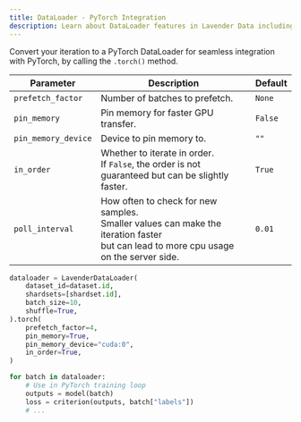 ```yaml
---
title: DataLoader - PyTorch Integration
description: Learn about DataLoader features in Lavender Data including shuffling, fault tolerance, and resumable iterations
---
```



Convert your iteration to a PyTorch DataLoader for seamless integration with PyTorch, 
by calling the `.torch()` method.

| Parameter | Description | Default |
|-----------|-------------|---------|
| `prefetch_factor` | Number of batches to prefetch. | `None` |
| `pin_memory` | Pin memory for faster GPU transfer. | `False` |
| `pin_memory_device` | Device to pin memory to. | `""` |
| `in_order` | Whether to iterate in order. <br />If `False`, the order is not guaranteed but can be slightly faster. | `True` |
| `poll_interval` | How often to check for new samples. <br />Smaller values can make the iteration faster<br />but can lead to more cpu usage on the server side. | `0.01` |


```python
dataloader = LavenderDataLoader(
    dataset_id=dataset.id,
    shardsets=[shardset.id],
    batch_size=10,
    shuffle=True,
).torch(
    prefetch_factor=4,
    pin_memory=True,
    pin_memory_device="cuda:0",
    in_order=True,
)

for batch in dataloader:
    # Use in PyTorch training loop
    outputs = model(batch)
    loss = criterion(outputs, batch["labels"])
    # ...
```

